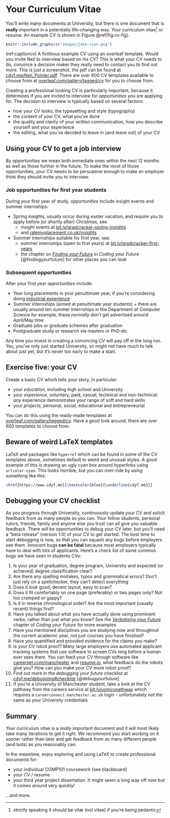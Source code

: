 # Your Curriculum Vitae {#cv}

You'll write many documents at University, but there is one document that is **really** important in a potentially life-changing way. Your curriculum vitae^[strictly speaking it should be vitæ (not vitae) if you're being pedantic] or resume. An example CV is shown in Figure \@ref(fig:cv-fig).

```r
knitr::include_graphics("images/jake-ryan.png")
```

(ref:captioncv) A fictitious example CV using an overleaf template. Would you invite Neil to interview based on his CV? This is what your CV needs to do, convince a decision maker they really need to contact you to find out more. This is just a screenshot, the pdf can be found at [cdyf.me/Neil_Pointer.pdf](https://www.cdyf.me/Neil_Pointer.pdf). There are over 600 CV templates available to choose from at [overleaf.com/gallery/tagged/cv](https://www.overleaf.com/gallery/tagged/cv) for you to choose from.

Creating a professional looking CV is particularly important, because it determines if you are invited to interview for *opportunities* you are applying for. The decision to interview is typically based on several factors:

* how your CV looks, the typesetting and style (typography)
* the content of your CV, what you've done
* the quality and clarity of your written communication, how you describe yourself and your experience
* the editing, what you've decided to leave in (and leave out) of your CV

## Using your CV to get a job interview {#knocking}
By *opportunities* we mean both immediate ones within the next 12 months as well as those further in the future. To make the most of those opportunities, your CV needs to be persuasive enough to make an employer think they should invite you to interview.


### Job opportunities for first year students {#startearly}

During your first year of study, *opportunities* include insight events and summer internships:

* Spring insights, usually occur during easter vacation, and require you to apply before (or shortly after) Christmas, see
    + insight events at [bit.ly/gradcracker-spring-insights](https://bit.ly/gradcracker-spring-insights) 
    + and [ratemyplacement.co.uk/insights](https://www.ratemyplacement.co.uk/insights) 

* Summer internships suitable for first year, see:
    + summer internships (open to first years) at [bit.ly/gradcracker-first-years](https://bit.ly/gradcracker-first-years)
    + the chapter on *[Finding your Future](https://www.cdyf.me/finding)* in *Coding your Future* [@findingyourfuture] for other places you can look

### Subsequent opportunities {#afterfirst}

After your first year *opportunities* include:

* Year long placements in your penultimate year, if you're considering doing [industrial experience](http://studentnet.cs.manchester.ac.uk/employment/placement/)
* Summer internships (aimed at penultimate year students)
        + there are usually around ten summer internships in the Department of Computer Science for example, these *normally* don't get advertised around April/May time
* Graduate jobs or graduate schemes after graduation
* Postgraduate study or research via masters or PhD etc

Any time you invest in creating a convincing CV will pay off in the long run. Yes, you've only just started University, so might not have much to talk about just yet, but it's never too early to make a start.

## Exercise five: your CV {#ex5}

Create a basic CV which tells your story, in particular:

* your *education*, including high school and University
* your *experience*, voluntary, paid, casual, technical and non-technical: *any* experience demonstrates your range of soft and hard skills
* your *projects*, personal, social, educational and entrepreneurial

You can do this using the ready-made templates at [overleaf.com/gallery/tagged/cv](https://www.overleaf.com/gallery/tagged/cv). Have a good look around, there are over 600 templates to choose from.

## Beware of weird LaTeX templates {#weird}

LaTeX and packages like `hyperref` which can be found in some of the CV templates above, sometimes default to weird and unusual styles. A good example of this is drawing an ugly cyan box around hyperlinks using `urlcolor-cyan`. This looks horrible, but you can over-ride by using something like this: 

```tex
\href{https://www.cdyf.me}{\textcolor{blue}{\underline{cdyf.me}}}
```


## Debugging your CV checklist
As you progress through University, continuously update your CV and solicit feedback from as many people as you can. Your fellow students, personal tutors, friends, family and anyone else you trust can all give you valuable feedback. There will be opportunities to debug your CV later, but you’ll need a “beta release” (version 1.0) of your CV to get started. The best time to start debugging is now, so that you can squash any bugs before employers see them. Innocent bugs **can be fatal** because most employers typically have to deal with lots of applicants. Here's a check list of some common bugs we have seen in students CVs:

1. Is your year of graduation, degree program, University and expected (or achieved) degree classification clear?
1. Are there any spelling mistakes, typos and grammatical errors? Don't just rely on a spellchecker, they can't detect everything
1. Does it look good, decent layout, easy to scan?
1. Does it fit comfortably on one page (preferably) or two pages only? Not too cramped or gappy?
1. Is it in reverse chronological order? Are the most important (usually recent) things first?
1. Have you talked about what you have actually done using prominent verbs, rather than just what you know? See  the *[Verbalising your Future](https://www.cdyf.me/verbalising)* chapter of *Coding your Future* for more examples
1. Have you mentioned disciplines you are studying now and throughout the current academic year, not just courses you have finished?
1. Have you quantified and provided evidence for the claims you make?
1. Is your CV robot proof? Many large employers use automated applicant tracking systems that use software to screen CVs long before a human ever sees them. You can feed your CV through software like [careerset.com/manchester](http://careerset.com/manchester) and [resume.io](https://resume.io/), what feedback do the robots give you? How can you make your CV more robot proof?
1. Find out more in the *debugging your future* checklist at [cdyf.me/debugging#checklist](https://www.cdyf.me/debugging#checklist) [@debugyourfuture]
1. If you're a University of Manchester student, take a look at the CV pathway from the careers service at [bit.ly/uomcvpathway](https://bit.ly/uomcvpathway) which requires a `careerconnect.manchester.ac.uk` login - unfortunately *not* the same as your University credentials





## Summary {#cvconc}

Your curriculum vitae is a *really* important document and it will most likely take many iterations to get it right. We recommend you start working on it sooner rather than later and get feedback from as many different people (and bots) as you reasonably can.

In the meantime, enjoy exploring and using LaTeX to create professional documents for:

* your individual COMP101 coursework (see blackboard)
* your CV / resume
* your third year project dissertation. It might seem a long way off now but it comes around very quickly!

...and more.


<!--

limitations of LaTeX
limitations of pdf
The Stoic Resilience of PDF Within a Digital Ecosystem
https://www.overleaf.com/learn/latex/Articles/The_Stoic_Resilience_of_PDF_Within_a_Digital_Ecosystem

ada lovelace integral
https://www.claymath.org/publications/ada-lovelaces-mathematical-papers

markdown, bookdown, pandoc

appendix with stuff from SRP

-->
